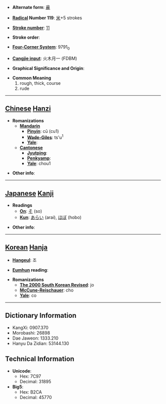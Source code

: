 * '''Alternate form''': [[麄]]

* '''[[Wiktionary:Chinese radical index| Radical]] Number 119''': [[Wiktionary:Chinese radical index 米|米]]+5 strokes

* '''[[Wiktionary:Chinese total strokes index|Stroke number]]''': [[Wiktionary:Chinese total strokes index 11|11]]

* '''Stroke order''': 

* '''[[Wiktionary:Chinese four corner index|Four-Corner System]]''': 9791<sub>0</sub>

* '''[[Wiktionary:Chinese Cangjie index|Cangjie input]]''': 火木月一 (FDBM)

* '''Graphical Significance and Origin''': 

* '''Common Meaning'''
*#rough, thick, course
*# rude


----

== [[Chinese]] [[Hanzi]] ==

* '''Romanizations'''
** '''[[Mandarin]]'''
*** '''[[Pinyin]]''': cū (cu1)
*** '''[[Wade-Giles]]''': ts'u<sup>1</sup>
*** '''[[Yale]]''': 
** '''[[Cantonese]]'''
*** '''[[Jyutping]]''':
*** '''[[Penkyamp]]''': 
*** '''[[Yale]]''': chou1

* '''Other info''': 

----

== [[Japanese]] [[Kanji]] ==

* '''Readings'''
** '''[[On]]''': [[そ]] (so)
** '''[[Kun]]''': [[あらい]] (arai), [[ほぼ]] (hobo)

* '''Other info''':  

----

== [[Korean]] [[Hanja]] ==

* '''[[Hangeul]]''': 조

* '''[[Eumhun]] reading''': 

* '''Romanizations'''
** '''[[The 2000 South Korean Revised Romanization|The 2000 South Korean Revised]]''': jo
** '''[[McCune-Reischauer]]''': cho
** '''[[Yale]]''': co

----

== Dictionary Information ==

* KangXi: 0907.370
* Morobashi: 26898
* Dae Jaweon: 1333.210
* Hanyu Da Zidian: 53144.130

== Technical Information ==

* '''Unicode''':
** Hex: 7C97
** Decimal: 31895
* '''Big5''':
** Hex: B2CA
** Decimal: 45770